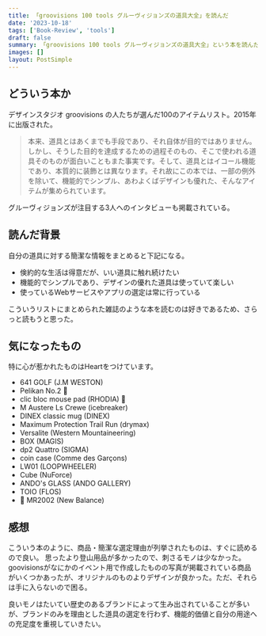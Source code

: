 ```yaml
---
title: 「groovisions 100 tools グルーヴィジョンズの道具大全」を読んだ
date: '2023-10-18'
tags: ['Book-Review', 'tools']
draft: false
summary: 「groovisions 100 tools グルーヴィジョンズの道具大全」という本を読んだので、その簡単な感想を書きました。
images: []
layout: PostSimple
---
```


##

## どういう本か

デザインスタジオ groovisions の人たちが選んだ100のアイテムリスト。2015年に出版された。

> 本来、道具とはあくまでも手段であり、それ自体が目的ではありません。しかし、そうした目的を達成するための過程そのもの、そこで使われる道具そのものが面白いこともまた事実です。そして、道具とはイコール機能であり、本質的に装飾とは異なります。それ故にこの本では、一部の例外を除いて、機能的でシンプル、あわよくばデザインも優れた、そんなアイテムが集められています。

グルーヴィジョンズが注目する3人へのインタビューも掲載されている。

## 読んだ背景

自分の道具に対する簡潔な情報をまとめると下記になる。

- 倹約的な生活は得意だが、いい道具に触れ続けたい
- 機能的でシンプルであり、デザインの優れた道具は使っていて楽しい
- 使っているWebサービスやアプリの選定は常に行っている

こういうリストにまとめられた雑誌のような本を読むのは好きであるため、さらっと読もうと思った。

## 気になったもの

特に心が惹かれたものはHeartをつけています。

- 641 GOLF (J.M WESTON)
- Pelikan No.2 🤍
- clic bloc mouse pad (RHODIA) 🤍
- M Austere Ls Crewe (icebreaker)
- DINEX classic mug (DINEX)
- Maximum Protection Trail Run (drymax)
- Versalite (Western Mountaineering)
- BOX (MAGIS)
- dp2 Quattro (SIGMA)
- coin case (Comme des Garçons)
- LW01 (LOOPWHEELER)
- Cube (NuForce)
- ANDO's GLASS (ANDO GALLERY)
- TOIO (FLOS)
- 🤍 MR2002 (New Balance)


## 感想

こういう本のように、商品・簡潔な選定理由が列挙されたものは、すぐに読めるので良い。
思ったより登山用品が多かったので、刺さるモノは少なかった。
goovisionsがなにかのイベント用で作成したものの写真が掲載されている商品がいくつかあったが、オリジナルのものよりデザインが良かった。ただ、それらは手に入らないので困る。

良いモノはたいてい歴史のあるブランドによって生み出されていることが多いが、ブランドのみを理由とした道具の選定を行わず、機能的価値と自分の用途への充足度を重視していきたい。